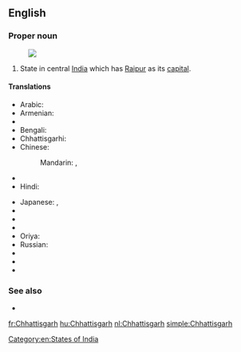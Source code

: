 ==English==
{{wikipedia}}

===Proper noun===
{{en-proper noun}}
[[Image:Chhattisgarh in India (disputed hatched).svg|thumb|]]
# State in central [[India]] which has [[Raipur]] as its [[capital]].

====Translations====
{{trans-top|Chhattisgarh}}
* Arabic: {{t-|ar|تشاتيسغار|m|tr=tshatisghaar}}
* Armenian: {{t-|hy|Չատտիսգարհ|tr=Čattisgarh}}
* {{trreq|Assamese}}
* Bengali: {{t-|bn|ছত্তীসগঢ়|sc=Beng}}
* Chhattisgarhi: {{tø|hne|छत्तीसगढ़}}
* Chinese:
*: Mandarin: {{t|cmn|恰蒂斯加爾邦|sc=Hani}},  {{t|cmn|恰蒂斯加尔邦|tr=Qiàdìsījiā'ěr-bāng|sc=Hani}}
* {{trreq|Gujarati}}
* Hindi: {{t+|hi|छत्तीसगढ़|tr=chattīsgaṛh}}
{{trans-mid}}
* Japanese: {{t-|ja|チャッティースガル州|tr=Chattīsugaru-shū}},  {{t-|ja|チャッティースガル|tr=Chattīsugaru}}
* {{trreq|Korean}}
* {{trreq|Malayalam}}
* {{trreq|Marathi}}
* Oriya: {{t-|or|ଛତିଶଗଡ଼|sc=Orya}}
* Russian: {{t-|ru|Чхаттисгарх|m|tr=Čxattisgárx}}
* {{trreq|Sinhalese}}
* {{trreq|Tamil}}
* {{trreq|Telugu}}
{{trans-bottom}}

===See also===
* {{list|en|states of India}}

[[Category:en:States of India]]

[[fr:Chhattisgarh]]
[[hu:Chhattisgarh]]
[[nl:Chhattisgarh]]
[[simple:Chhattisgarh]]